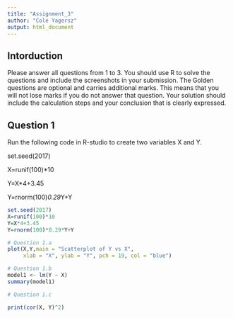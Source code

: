 ```yaml
---
title: "Assignment_3"
author: "Cole Yagersz"
output: html_document
---
```


## Intorduction 

Please answer all questions from 1 to 3. You should use R to solve the questions and include the screenshots in your submission. The Golden questions are optional and carries additional marks. This means that you will not lose marks if you do not answer that question. Your solution should include the calculation steps and your conclusion that is clearly expressed.


## Question 1 

Run the following code in R-studio to create two variables X and Y. 

set.seed(2017)

X=runif(100)*10

Y=X*4+3.45

Y=rnorm(100)*0.29*Y+Y

```r
set.seed(2017)
X=runif(100)*10
Y=X*4+3.45
Y=rnorm(100)*0.29*Y+Y

# Question 1.a
plot(X,Y,main = "Scatterplot of Y vs X",
     xlab = "X", ylab = "Y", pch = 19, col = "blue")

# Question 1.b
model1 <- lm(Y ~ X)
summary(model1)

# Question 1.c

print(cor(X, Y)^2)

```